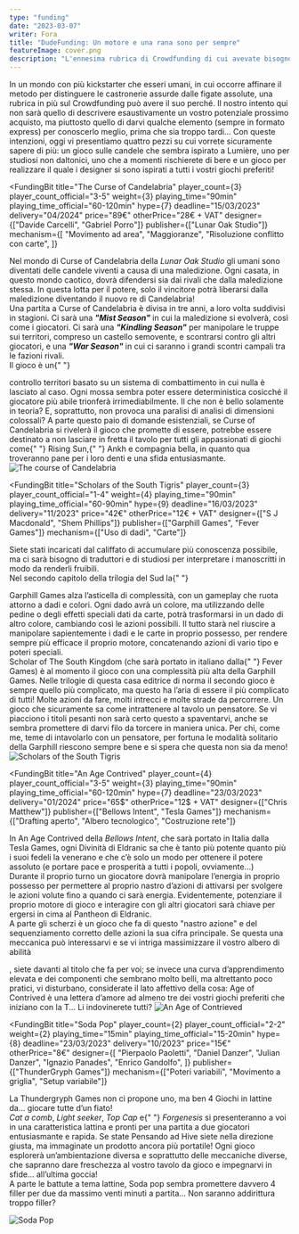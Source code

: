 ```yaml
---
type: "funding"
date: "2023-03-07"
writer: Fora
title: "DudeFunding: Un motore e una rana sono per sempre"
featureImage: cover.png
description: "L'ennesima rubrica di Crowdfunding di cui avevate bisogno senza saperlo!"
---
```


<FundingIntro>
  In un mondo con più kickstarter che esseri umani, in cui occorre affinare il
  metodo per distinguere le castronerie assurde dalle figate assolute, una
  rubrica in più sul Crowdfunding può avere il suo perché. Il nostro intento qui
  non sarà quello di descrivere esaustivamente un vostro potenziale prossimo
  acquisto, ma piuttosto quello di darvi qualche elemento (sempre in formato
  express) per conoscerlo meglio, prima che sia troppo tardi... Con queste
  intenzioni, oggi vi presentiamo quattro pezzi su cui vorrete sicuramente
  sapere di più: un gioco sulle candele che sembra ispirato a Lumière, uno per
  studiosi non daltonici, uno che a momenti rischierete di bere e un gioco per
  realizzare il quale i designer si sono ispirati a tutti i vostri giochi
  preferiti!
</FundingIntro>

<FundingBit
  title="The Curse of Candelabria"
  player_count={3}
  player_count_official="3-5"
  weight={3}
  playing_time="90min"
  playing_time_official="60-120min"
  hype={7}
  deadline="15/03/2023"
  delivery="04/2024"
  price="89€"
  otherPrice="28€ + VAT"
  designer={["Davide Carcelli", "Gabriel Porro"]}
  publisher={["Lunar Oak Studio"]}
  mechanism={[
    "Movimento ad area",
    "Maggioranze",
    "Risoluzione conflitto con carte",
  ]}
>
  Nel mondo di Curse of Candelabria della <em>Lunar Oak Studio</em> gli umani
  sono diventati delle candele viventi a causa di una maledizione. Ogni casata,
  in questo mondo caotico, dovrà difendersi sia dai rivali che dalla maledizione
  stessa. In questa lotta per il potere, solo il vincitore potrà liberarsi dalla
  maledizione diventando il nuovo re di Candelabria! <br />
  Una partita a Curse of Candelabria è divisa in tre anni, a loro volta suddivisi
  in stagioni. Ci sarà una <em>
    <strong>"Mist Season"</strong>
  </em> in cui la maledizione si evolverà, così come i giocatori. Ci sarà una <em>
    <strong>"Kindling Season"</strong>
  </em> per manipolare le truppe sui territori, compreso un castello semovente, e
  scontrarsi contro gli altri giocatori, e una <em>
    <strong>"War Season"</strong>
  </em> in cui ci saranno i grandi scontri campali tra le fazioni rivali. <br />
  Il gioco è un{" "}
  <Link to="/mechanisms/controllo-territori">controllo territori</Link> basato
  su un sistema di combattimento in cui nulla è lasciato al caso. Ogni mossa
  sembra poter essere deterministica cosicché il giocatore più abile trionferà
  irrimediabilmente. Il che non è bello solamente in teoria? E, soprattutto, non
  provoca una paralisi di analisi di dimensioni colossali? A parte questo paio
  di domande esistenziali, se Curse of Candelabria si rivelerà il gioco che
  promette di essere, potrebbe essere destinato a non lasciare in fretta il
  tavolo per tutti gli appassionati di giochi come{" "}
  <Link to="/reviews/rising-sun">Rising Sun</Link>,{" "}
  <Link to="/reviews/ankh">Ankh</Link> e compagnia bella, in quanto qua
  troveranno pane per i loro denti e una sfida entusiasmante.
</FundingBit>

<img src="game1.png" alt="The course of Candelabria" />

<RandomLink
  title="The course of Candelabria"
  link="https://www.kickstarter.com/projects/lunaroakstudio/the-curse-of-candelabria-0?ref=section-homepage-view-more-recommendations-p1/"
  small
/>

<FundingBit
  title="Scholars of the South Tigris"
  player_count={3}
  player_count_official="1-4"
  weight={4}
  playing_time="90min"
  playing_time_official="60-90min"
  hype={9}
  deadline="16/03/2023"
  delivery="11/2023"
  price="42€"
  otherPrice="12€ + VAT"
  designer={["S J Macdonald", "Shem Phillips"]}
  publisher={["Garphill Games", "Fever Games"]}
  mechanism={["Uso di dadi", "Carte"]}
>
  Siete stati incaricati dal califfato di accumulare più conoscenza possibile,
  ma ci sarà bisogno di traduttori e di studiosi per interpretare i manoscritti
  in modo da renderli fruibili.
  <br />
  Nel secondo capitolo della trilogia del Sud la{" "}
  <Link to="/publishers/garphill-games">Garphill Games</Link> alza l’asticella
  di complessità, con un gameplay che ruota attorno a dadi e colori. Ogni dado
  avrà un colore, ma utilizzando delle pedine o degli effetti speciali dati da
  carte, potrà trasformarsi in un dado di altro colore, cambiando così le azioni
  possibili. Il tutto starà nel riuscire a manipolare sapientemente i dadi e le
  carte in proprio possesso, per rendere sempre più efficace il proprio motore,
  concatenando azioni di vario tipo e poteri speciali.
  <br />
  Scholar of The South Kingdom (che sarà portato in italiano dalla{" "}
  <Link to="/publishers/fever-games">Fever Games</Link>) è al momento il gioco
  con una complessità più alta della Garphill Games. Nelle trilogie di questa
  casa editrice di norma il secondo gioco è sempre quello più complicato, ma
  questo ha l’aria di essere il più complicato di tutti! Molte azioni da fare,
  molti intrecci e molte strade da percorrere. Un gioco che sicuramente sa come
  intrattenere al tavolo un pensatore. Se vi piacciono i titoli pesanti non sarà
  certo questo a spaventarvi, anche se sembra promettere di darvi filo da
  torcere in maniera unica. Per chi, come me, teme di intavolarlo con un
  pensatore, per fortuna le modalità solitario della Garphill riescono sempre
  bene e si spera che questa non sia da meno!
</FundingBit>

<img src="game2.png" alt="Scholars of the South Tigris" />

<RandomLink
  title="Scholars of the South Tigris"
  link="https://www.kickstarter.com/projects/shem/scholars-of-the-south-tigris"
  small
/>

<FundingBit
  title="An Age Contrived"
  player_count={4}
  player_count_official="3-5"
  weight={3}
  playing_time="90min"
  playing_time_official="60-120min"
  hype={7}
  deadline="23/03/2023"
  delivery="01/2024"
  price="65$"
  otherPrice="12$ + VAT"
  designer={["Chris Matthew"]}
  publisher={["Bellows Intent", "Tesla Games"]}
  mechanism={["Drafting aperto", "Albero tecnologico", "Costruzione rete"]}
>
  In An Age Contrived della <em>Bellows Intent</em>, che sarà portato in Italia
  dalla <Link to="/publishers/tesla-games">Tesla Games</Link>, ogni Divinità di
  Eldranic sa che è tanto più potente quanto più i suoi fedeli la venerano e che
  c’è solo un modo per ottenere il potere assoluto (e portare pace e prosperità
  a tutti i popoli, ovviamente...) <br />
  Durante il proprio turno un giocatore dovrà manipolare l’energia in proprio possesso
  per permettere al proprio nastro d’azioni di attivarsi per svolgere le azioni volute
  fino a quando ci sarà energia. Evidentemente, potenziare il proprio motore di gioco
  e interagire con gli altri giocatori sarà chiave per ergersi in cima al Pantheon
  di Eldranic. <br />A parte gli scherzi è un gioco che fa di questo "nastro azione"
  e del sequenziamento corretto delle azioni la sua cifra principale. Se questa una
  meccanica può interessarvi e se vi intriga massimizzare il vostro <Link to="/mechanisms/albero-tecnologico">
    albero di abilità
  </Link>, siete davanti al titolo che fa per voi; se invece una curva d’apprendimento
  elevata e dei componenti che sembrano molto belli, ma altrettanto poco pratici,
  vi disturbano, considerate il lato affettivo della cosa: Age of Contrived è una
  lettera d’amore ad almeno tre dei vostri giochi preferiti che iniziano con la T...
  Li indovinerete tutti?
</FundingBit>

<img src="game3.png" alt="An Age of Contrieved" />

<RandomLink
  title="An Age of Contrieved"
  link="https://www.kickstarter.com/projects/bellowsintent/an-age-contrived"
  small
/>

<FundingBit
  title="Soda Pop"
  player_count={2}
  player_count_official="2-2"
  weight={2}
  playing_time="15min"
  playing_time_official="15-20min"
  hype={8}
  deadline="23/03/2023"
  delivery="10/2023"
  price="15€"
  otherPrice="8€"
  designer={[
    "Pierpaolo Paoletti",
    "Daniel Danzer",
    "Julian Danzer",
    "Ignazio Panades",
    "Enrico Gandolfo",
  ]}
  publisher={["ThunderGryph Games"]}
  mechanism={["Poteri variabili", "Movimento a griglia", "Setup variabile"]}
>
  La <Link to="/publishers/thundergryph-games">Thundergryph Games</Link> non ci
  propone uno, ma ben 4 Giochi in lattine da… giocare tutte d’un fiato!
  <br />
  <em>Cat a comb</em>, <em>Light seeker</em>, <em> Top Cap </em> e{" "}
  <em>Forgenesis</em> si presenteranno a voi in una caratteristica lattina e
  pronti per una partita a due giocatori entusiasmante e rapida. Se state
  Pensando ad <Link to="/reviews/hive/">Hive</Link> siete nella direzione
  giusta, ma immaginate un prodotto ancora più portatile! Ogni gioco esplorerà
  un’ambientazione diversa e soprattutto delle meccaniche diverse, che sapranno
  dare freschezza al vostro tavolo da gioco e impegnarvi in sfide... all’ultima
  goccia! <br />A parte le battute a tema lattine, Soda pop sembra promettere
  davvero 4 filler per due da massimo venti minuti a partita… Non saranno
  addirittura troppo filler?
</FundingBit>

<img src="game4.png" alt="Soda Pop" />

<RandomLink
  title="Soda Pop"
  link="https://www.backerkit.com/c/thundergryph/soda-pop-collection"
  small
/>
